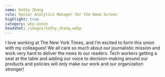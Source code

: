 ```yaml
---
name: Kathy Zhang
role: Senior Analytics Manager for the Home Screen
highlight: true
category: why-union
headshot: /images/kathy_zhang.webp
---
```

I love working at The New York Times, and I’m excited to form this union with my colleagues! We all care so much about our journalistic mission and work very hard to deliver the news to our readers. Tech workers getting a seat at the table and adding our voice to decision-making around our products and policies will only make our work and our organization stronger!
